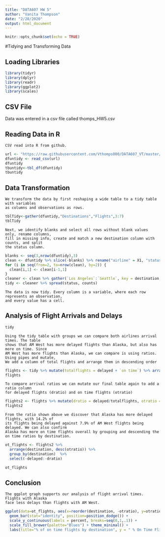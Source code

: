 ---
title: "DATA607 HW 5"
author: "Vanita Thompson"
date: "2/28/2020"
output: html_document
---

```{r setup, include=FALSE}
knitr::opts_chunk$set(echo = TRUE)
```

#Tidying and Transforming Data

## Loading Libraries

```{r}
library(tidyr)
library(dplyr)
library(readr)
library(ggplot2)
library(scales)
```


## CSV File

Data was entered in a csv file called thomps_HW5.csv

## Reading Data in R 

    CSV read into R from github.
    
```{r}
url <- "https://raw.githubusercontent.com/Vthomps000/DATA607_VT/master/thomps_HW5.csv"
dfuntidy <- read_csv(url)
dfuntidy
tbuntidy<-tbl_df(dfuntidy)
tbuntidy
```

## Data Transformation 

    We transform the data by first reshaping a wide table to a tidy table with variables
    as columns and observations as rows.

```{r}
tblTidy<-gather(dfuntidy,"Destinations","Flights",3:7)
tblTidy
```

    Next, we identify blanks and select all rows without blank values only, rename columns, 
    fill in missing info, create and match a new destination column with counts, and split 
    the status column.

```{r}
blanks <- seq(3,nrow(dfuntidy),3)
clean <- dfuntidy %>% slice(-blanks) %>% rename("airline" = X1, "status" = X2)
for (i in seq(from=2, to=nrow(clean), by=2)) {
  clean[i,1] <- clean[i-1,1]
}  
cleaner <- clean %>% gather(`Los Angeles`:`Seattle`, key = destination, value = counts)
tidy <- cleaner %>% spread(status, counts)
```

    The data is now tidy. Every column is a variable, where each row represents an observation,
    and every value has a cell.

## Analysis of Flight Arrivals and Delays

```{r}
tidy
```

    Using the tidy table with groups we can compare both airlines arrival times. The table 
    shows that AM West has more delayed flights than Alaska, but also has more on time. Since
    AM West has more flights than Alaska, we can compare is using ratios. Using pipes and mutate,
    We add a column of total flights and arrange them in descending order

```{r}
flights <- tidy %>% mutate(totalflights = delayed + `on time`) %>% arrange(desc(totalflights, 'on time', delayed))
flights
```

    To compare arrival ratios we can mutate our final table again to add a ratio column 
    for delayed flights (dratio) and on time flights (otratio)

```{r}
flights2 <- flights %>% mutate(dratio = delayed/totalflights, otratio = 1-dratio)
flights2
```

    From the ratio shown above we discover that Alaska has more delayed flights, with 14.2% of 
    its flights being delayed against 7.9% of AM West flights being delayed. We can also confirm
    Alaska has more on time flights overall by grouping and descending the on time ratios by destination.

```{r}
ot_flights <- flights2 %>% 
  arrange(destination, desc(otratio)) %>% 
  group_by(destination)  %>% 
  select(-delayed:-dratio)

ot_flights
```

##  Conclusion

    The ggplot graph supports our analysis of flight arrival times. Flights with Alaska
    face less delays than flights with AM West.

```{r}
ggplot(data=ot_flights, aes(x=reorder(destination, -otratio), y=otratio, fill=airline)) +
  geom_bar(stat="identity", position=position_dodge()) +
  scale_y_continuous(labels = percent, breaks=seq(0,1,.1)) +
  scale_fill_brewer(palette="Blues") + theme_minimal() +
  labs(title="% of on time flights by destination", y = " % On Time Flights ", x = "Destination") 
```


